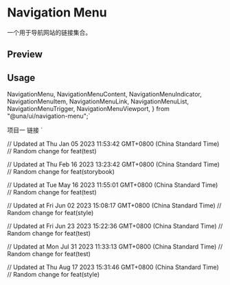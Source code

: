 

<Meta of={NavigationMenuStories} />

<RadixPrimitiveDocsButton name='navigation-menu' />

# Navigation Menu

一个用于导航网站的链接集合。

## Preview

<Canvas of={NavigationMenuStories.Default} />

## Usage

  NavigationMenu,
  NavigationMenuContent,
  NavigationMenuIndicator,
  NavigationMenuItem,
  NavigationMenuLink,
  NavigationMenuList,
  NavigationMenuTrigger,
  NavigationMenuViewport,
} from "@una/ui/navigation-menu";`

  <NavigationMenuList>
    <NavigationMenuItem>
      <NavigationMenuTrigger>项目一</NavigationMenuTrigger>
      <NavigationMenuContent>
        <NavigationMenuLink>链接</NavigationMenuLink>
      </NavigationMenuContent>
    </NavigationMenuItem>
  </NavigationMenuList>
</NavigationMenu>`

<Source code={importCode} language='ts' dark />
<Source code={usageCode} language='tsx' dark />

// Updated at Thu Jan 05 2023 11:53:42 GMT+0800 (China Standard Time)
// Random change for feat(test)

// Updated at Thu Feb 16 2023 13:23:42 GMT+0800 (China Standard Time)
// Random change for feat(storybook)

// Updated at Tue May 16 2023 11:55:01 GMT+0800 (China Standard Time)
// Random change for feat(test)

// Updated at Fri Jun 02 2023 15:08:17 GMT+0800 (China Standard Time)
// Random change for feat(style)

// Updated at Fri Jun 23 2023 15:22:36 GMT+0800 (China Standard Time)
// Random change for feat(test)

// Updated at Mon Jul 31 2023 11:33:13 GMT+0800 (China Standard Time)
// Random change for feat(test)

// Updated at Thu Aug 17 2023 15:31:46 GMT+0800 (China Standard Time)
// Random change for feat(style)
